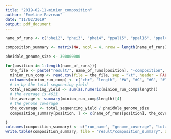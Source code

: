 ```yaml
---
title: "2019-02-11-minion_composition"
author: "Emeline Favreau"
date: "11/02/2019"
output: pdf_document
---
```


```r
name_of_runs <- c("phei2", "phei3", "phei4", "ppal15", "ppal16", "ppal4")

composition_summary <- matrix(NA, ncol = 4, nrow = length(name_of_runs))

pheidole_genome_size <- 300000000

for(position in 1:length(name_of_runs)){
  the_file <- paste("result/", name_of_runs[position], "-composition", sep = "")
  minion_run_comp <- read.csv(file = the_file, sep = "\t", header = FALSE)
  colnames(minion_run_comp) <- c("chr", "length", "#A", "#C", "#G", "#T", "#2", "#3", "#4", "#CpG", "#tv", "#ts", "#CpG-ts")
  # in bp the total sequencing yield
  total_sequencing_yield <- sum(as.numeric(minion_run_comp$length))
  # the average is 4611
  the_average <- summary(minion_run_comp$length)[4]
  # the genome coverage
  the_coverage <- total_sequencing_yield / pheidole_genome_size
  composition_summary[position, ] <- c(name_of_runs[position], the_coverage, total_sequencing_yield, the_average)

}
colnames(composition_summary) <- c("run_name", "genome_coverage", "total_yield_in_bp", "average_length_in_bp")
write.table(composition_summary, file = "result/composition_summary", quote = FALSE, row.names = FALSE, sep = " ")
```

